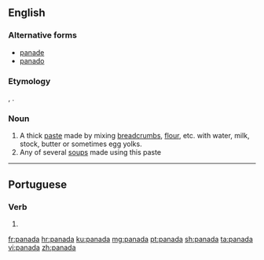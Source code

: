 ==English==

===Alternative forms===
* [[panade]]
* [[panado]]

===Etymology===
{{etyl|es|en}} {{m|es|pan||bread}}, {{etyl|it|en}} {{m|it|panata||panada}}.

===Noun===
{{en-noun}}

# A thick [[paste]] made by mixing [[breadcrumb]]s, [[flour]], etc. with water, milk, stock, butter or sometimes egg yolks.
# Any of several [[soup]]s made using this paste

----

==Portuguese==

===Verb===
{{pt-verb-form}}

# {{pt-verb-form-of|panar}}

[[fr:panada]]
[[hr:panada]]
[[ku:panada]]
[[mg:panada]]
[[pt:panada]]
[[sh:panada]]
[[ta:panada]]
[[vi:panada]]
[[zh:panada]]